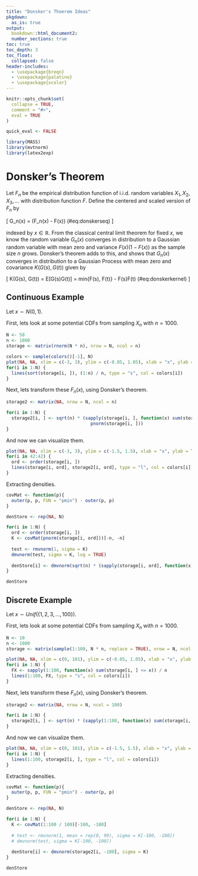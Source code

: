 ```yaml
---
title: "Donsker's Thoerem Ideas"
pkgdown:
  as_is: true
output:
  bookdown::html_document2:
  number_sections: true
toc: true
toc_depth: 3
toc_float:
  collapsed: false
header-includes:
  - \usepackage{breqn}
  - \usepackage{palatino}
  - \usepackage{xcolor}
---
```


```r
knitr::opts_chunk$set(
  collapse = TRUE,
  comment = "#>",
  eval = TRUE
)

quick_eval <- FALSE
```

```r
library(MASS)
library(mvtnorm)
library(latex2exp)
```


# Donsker's Theorem

Let $F_n$ be the empirical distribution function of i.i.d. random variables $X_1, X_2, X_3,...$ with distribution function $F$. Define the centered and scaled version of $F_n$ by

\[
G_n(x) = \sqrt{n}(F_n(x) - F(x))
(\#eq:donskerseq)
\]

indexed by $x \in \mathbb{R}$. From the classical central limit theorem for fixed $x$, we know the random variable $G_n(x)$ converges in distribution to a Gaussian random variable with mean zero and variance $F(x)(1 - F(x))$ as the sample size $n$ grows. Donsker's theorem adds to this, and shows that $G_n(x)$ converges in distribution to a Gaussian Process with mean zero and covariance $K(G(s), G(t))$ given by 

\[
K(G(s), G(t)) = E[G(s)G(t)] = min\{F(s), F(t)\} - F(s)F(t)
(\#eq:donskerkernel)
\]

## Continuous Example

Let $x \sim N(0, 1)$. 

First, lets look at some potential CDFs from sampling $X_n$ with $n = 1000$.

```r
N <- 50
n <- 1000
storage <- matrix(rnorm(N * n), nrow = N, ncol = n)

colors <- sample(colors()[-1], N)
plot(NA, NA, xlim = c(-3, 3), ylim = c(-0.05, 1.05), xlab = "x", ylab = "F(x)")
for(i in 1:N) {
  lines(sort(storage[i, ]), (1:n) / n, type = "s", col = colors[i])
}
```

Next, lets transform these $F_n(x)$, using Donsker's theorem.

```r
storage2 <- matrix(NA, nrow = N, ncol = n)

for(i in 1:N) {
  storage2[i, ] <- sqrt(n) * (sapply(storage[i, ], function(x) sum(storage[i, ] <= x)) / n - 
                                pnorm(storage[i, ]))
}
```

And now we can visualize them.

```r
plot(NA, NA, xlim = c(-3, 3), ylim = c(-1.5, 1.5), xlab = "x", ylab = TeX("$\\sqrt{n}(F_n(x) - F(x))$"))
for(i in 42:42) {
  ord <- order(storage[i, ])
  lines(storage[i, ord], storage2[i, ord], type = "l", col = colors[i])
}
```

Extracting densities.

```r
covMat <- function(p){
  outer(p, p, FUN = "pmin") - outer(p, p)
}

denStore <- rep(NA, N)

for(i in 1:N) {
  ord <- order(storage[i, ])
  K <- covMat(pnorm(storage[i, ord]))[-n, -n]
  
  test <- rmvnorm(1, sigma = K)
  dmvnorm(test, sigma = K, log = TRUE)
  
  denStore[i] <- dmvnorm(sqrt(n) * (sapply(storage[i, ord], function(x) sum(storage[i, ] <= x)) / n - pnorm(storage[i, ord]))[-n], sigma = K, log = TRUE)
}

denStore
```

## Discrete Example

Let $x \sim Unif(\{1, 2, 3, \dots, 100\})$. 

First, lets look at some potential CDFs from sampling $X_n$ with $n = 1000$.

```r
N <- 10
n <- 1000
storage <- matrix(sample(1:100, N * n, replace = TRUE), nrow = N, ncol = n)

plot(NA, NA, xlim = c(0, 101), ylim = c(-0.05, 1.05), xlab = "x", ylab = "F(x)")
for(i in 1:N) {
  FX <- sapply(1:100, function(x) sum(storage[i, ] <= x)) / n
  lines(1:100, FX, type = "s", col = colors[i])
}
```

Next, lets transform these $F_n(x)$, using Donsker's theorem.

```r
storage2 <- matrix(NA, nrow = N, ncol = 100)

for(i in 1:N) {
  storage2[i, ] <- sqrt(n) * (sapply(1:100, function(x) sum(storage[i, ] <= x) / n - x / 100))
}
```

And now we can visualize them.

```r
plot(NA, NA, xlim = c(0, 101), ylim = c(-1.5, 1.5), xlab = "x", ylab = TeX("$\\sqrt{n}(F_n(x) - F(x))$"))
for(i in 1:N) {
  lines(1:100, storage2[i, ], type = "l", col = colors[i])
}
```

Extracting densities.

```r
covMat <- function(p){
  outer(p, p, FUN = "pmin") - outer(p, p)
}

denStore <- rep(NA, N)

for(i in 1:N) {
  K <- covMat(1:100 / 100)[-100, -100]
  
  # test <- rmvnorm(1, mean = rep(0, 99), sigma = K[-100, -100])
  # dmvnorm(test, sigma = K[-100, -100])
  
  denStore[i] <- dmvnorm(storage2[i, -100], sigma = K)
}

denStore
```
